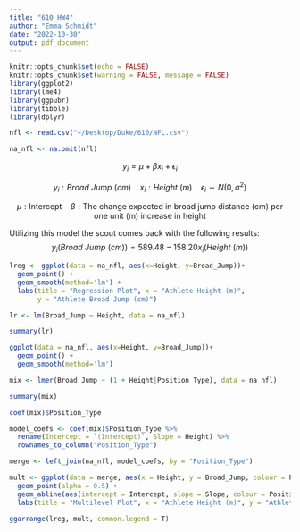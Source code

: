 ```yaml
---
title: "610_HW4"
author: "Emma Schmidt"
date: "2022-10-30"
output: pdf_document
---
```


```r
knitr::opts_chunk$set(echo = FALSE)
knitr::opts_chunk$set(warning = FALSE, message = FALSE)
library(ggplot2)
library(lme4)
library(ggpubr)
library(tibble)
library(dplyr)
```


```r
nfl <- read.csv("~/Desktop/Duke/610/NFL.csv")

na_nfl <- na.omit(nfl)
```



$$y_i=\mu+\beta x_i+\epsilon_i$$

$$y_i:Broad\ Jump\ (cm)\ \ \ \ x_i:Height\ (m)\ \ \ \ \epsilon_i \sim N(0, \sigma^2)$$

$$\mu: \text{Intercept}\ \ \ \ \beta:\text{The change expected in broad jump distance (cm) per one unit (m) increase in height}$$

Utilizing this model the scout comes back with the following results:
$$y_i(Broad\ Jump\ (cm))=589.48-158.20 x_i(Height\ (m))$$

```r
lreg <- ggplot(data = na_nfl, aes(x=Height, y=Broad_Jump))+
  geom_point() +
  geom_smooth(method='lm') +
  labs(title = "Regression Plot", x = "Athlete Height (m)",
       y = "Athlete Broad Jump (cm)")
```


```r
lr <- lm(Broad_Jump ~ Height, data = na_nfl)

summary(lr)
```


```r
ggplot(data = na_nfl, aes(x=Height, y=Broad_Jump))+
  geom_point() +
  geom_smooth(method='lm')
```


```r
mix <- lmer(Broad_Jump ~ (1 + Height|Position_Type), data = na_nfl)

summary(mix)

coef(mix)$Position_Type

model_coefs <- coef(mix)$Position_Type %>% 
  rename(Intercept = `(Intercept)`, Slope = Height) %>%
  rownames_to_column("Position_Type")

merge <- left_join(na_nfl, model_coefs, by = "Position_Type")
```

```r
mult <- ggplot(data = merge, aes(x = Height, y = Broad_Jump, colour = Position_Type)) +
  geom_point(alpha = 0.5) +
  geom_abline(aes(intercept = Intercept, slope = Slope, colour = Position_Type)) +
  labs(title = "Multilevel Plot", x = "Athlete Height (m)", y = "Athlete Broad Jump (cm)")
```

```r
ggarrange(lreg, mult, common.legend = T)
```

